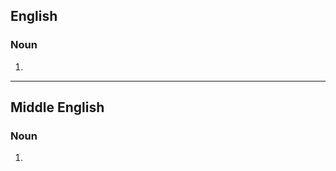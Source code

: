 ==English==

===Noun===
{{en-noun}}

# {{obsolete spelling of|church|lang=en}}

----

==Middle English==

===Noun===
{{head|enm|noun}}

# {{alt form|enm|parische chirche}}